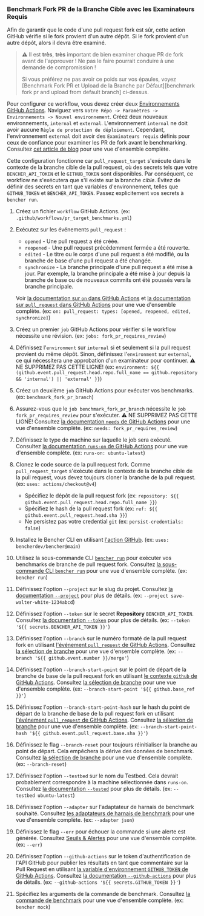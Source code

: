 
### Benchmark Fork PR de la Branche Cible avec les Examinateurs Requis

Afin de garantir que le code d'une pull request fork est sûr,
cette action GitHub vérifie si le fork provient d'un autre dépôt.
Si le fork provient d'un autre dépôt, alors il devra être examiné.

> ⚠️ Il est **très**, **très** important de bien examiner chaque PR de fork avant de l'approuver !
> Ne pas le faire pourrait conduire à une demande de compromission !
>
> Si vous préférez ne pas avoir ce poids sur vos épaules, voyez [Benchmark Fork PR et Upload de la Branche par Défaut][benchmark fork pr and upload from default branch] ci-dessus.

Pour configurer ce workflow, vous devez créer deux
[Environnements GitHub Actions][github actions environments].
Naviguez vers `Votre Répo -> Paramètres -> Environnements -> Nouvel environnement`.
Créez deux nouveaux environnements, `internal` et `external`.
L'environnement `internal` ne doit avoir aucune `Règle de protection de déploiement`.
Cependant, l'environnement `external` doit avoir des `Examinateurs requis` définis pour ceux de confiance pour examiner les PR de fork avant le benchmarking.
Consultez [cet article de blog][iterative.ai blog] pour une vue d'ensemble complète.

Cette configuration fonctionne car `pull_request_target` s'exécute dans le contexte de la branche cible de la pull request,
où des secrets tels que votre `BENCHER_API_TOKEN` et le `GITHUB_TOKEN` sont disponibles.
Par conséquent, ce workflow ne s'exécutera que s'il existe sur la branche _cible_.
Évitez de définir des secrets en tant que variables d'environnement, telles que `GITHUB_TOKEN` et `BENCHER_API_TOKEN`.
Passez explicitement vos secrets à `bencher run`.

<PullRequestsForkReviewerCode />

1. Créez un fichier `workflow` GitHub Actions.
   (ex: `.github/workflows/pr_target_benchmarks.yml`)
2. Exécutez sur les événements `pull_request` :
    - `opened` - Une pull request a été créée.
    - `reopened` - Une pull request précédemment fermée a été rouverte.
    - `edited` - Le titre ou le corps d'une pull request a été modifié, ou la branche de base d'une pull request a été changée.
    - `synchronize` - La branche principale d'une pull request a été mise à jour.
      Par exemple, la branche principale a été mise à jour depuis la branche de base ou de nouveaux commits ont été poussés vers la branche principale.

   Voir [la documentation sur `on` dans GitHub Actions][github actions on]
   et [la documentation sur `pull_request` dans GitHub Actions][github action pull_request] pour une vue d'ensemble complète.
   (ex: `on: pull_request: types: [opened, reopened, edited, synchronize]`)
3. Créez un premier `job` GitHub Actions pour vérifier si le workflow nécessite une révision.
   (ex: `jobs: fork_pr_requires_review`)
4. Définissez l'`environment` sur `internal` si et seulement si la pull request provient du même dépôt.
   Sinon, définissez l'`environment` sur `external`, ce qui nécessitera une approbation d'un examinateur pour continuer.
   ⚠️ NE SUPPRIMEZ PAS CETTE LIGNE!
   (ex: `environment: ${{ (github.event.pull_request.head.repo.full_name == github.repository && 'internal') || 'external' }}`)
5. Créez un deuxième `job` GitHub Actions pour exécuter vos benchmarks.
   (ex: `benchmark_fork_pr_branch`)
6. Assurez-vous que le `job benchmark_fork_pr_branch` nécessite le `job fork_pr_requires_review` pour s'exécuter.
   ⚠️ NE SUPPRIMEZ PAS CETTE LIGNE!
   Consultez [la documentation `needs` de GitHub Actions][github actions needs]
   pour une vue d'ensemble complète.
   (ex: `needs: fork_pr_requires_review`)
7. Définissez le type de machine sur laquelle le job sera exécuté.
   Consultez [la documentation `runs-on` de GitHub Actions][github actions runs-on]
   pour une vue d'ensemble complète.
   (ex: `runs-on: ubuntu-latest`)
8. Clonez le code source de la pull request fork.
   Comme `pull_request_target` s'exécute dans le contexte de la branche cible de la pull request,
   vous devez toujours cloner la branche de la pull request.
   (ex: `uses: actions/checkout@v4`)
    - Spécifiez le dépôt de la pull request fork (ex: `repository: ${{ github.event.pull_request.head.repo.full_name }}`)
    - Spécifiez le hash de la pull request fork (ex: `ref: ${{ github.event.pull_request.head.sha }}`)
    - Ne persistez pas votre credential `git` (ex: `persist-credentials: false`)
9. Installez le Bencher CLI en utilisant [l'action GitHub][bencher cli github action].
   (ex: `uses: bencherdev/bencher@main`)
10. Utilisez la sous-commande CLI <code><a href="/fr/docs/explanation/bencher-run/">bencher run</a></code>
    pour exécuter vos benchmarks de branche de pull request fork.
    Consultez [la sous-commande CLI `bencher run`][bencher run] pour une vue d'ensemble complète.
    (ex: `bencher run`)
11. Définissez l'option `--project` sur le slug du projet.
    Consultez [la documentation `--project`][project option] pour plus de détails.
    (ex: `--project save-walter-white-1234abcd`)
12. Définissez l'option `--token` sur le secret **Repository** `BENCHER_API_TOKEN`.
    Consultez [la documentation `--token`][token option] pour plus de détails.
    (ex: `--token '${{ secrets.BENCHER_API_TOKEN }}'`)
13. Définissez l'option `--branch` sur le numéro formaté de la pull request fork en utilisant
    [l'événement `pull_request` de GitHub Actions][github action pull_request].
    Consultez [la sélection de branche][branch selection branch] pour une vue d'ensemble complète.
    (ex: `--branch '${{ github.event.number }}/merge'`)
14. Définissez l'option `--branch-start-point` sur le point de départ de la branche de base de la pull request fork en utilisant
    [le contexte `github` de GitHub Actions][github actions context].
    Consultez [la sélection de branche][branch selection start point] pour une vue d'ensemble complète.
    (ex: `--branch-start-point '${{ github.base_ref }}'`)
15. Définissez l'option `--branch-start-point-hash` sur le hash du point de départ de la branche de base de la pull request fork en utilisant
    [l'événement `pull_request` de GitHub Actions][github action pull_request].
    Consultez [la sélection de branche][branch selection start point hash] pour une vue d'ensemble complète.
    (ex: `--branch-start-point-hash '${{ github.event.pull_request.base.sha }}'`)
16. Définissez le flag `--branch-reset` pour toujours réinitialiser la branche au point de départ.
    Cela empêchera la dérive des données de benchmark.
    Consultez [la sélection de branche][branch selection branch reset] pour une vue d'ensemble complète.
    (ex: `--branch-reset`)
17. Définissez l'option `--testbed` sur le nom du Testbed.
    Cela devrait probablement correspondre à la machine sélectionnée dans `runs-on`.
    Consultez [la documentation `--tested`][testbed option] pour plus de détails.
    (ex: `--testbed ubuntu-latest`)
18. Définissez l'option `--adapter` sur l'adaptateur de harnais de benchmark souhaité.
    Consultez [les adaptateurs de harnais de benchmark][adapters] pour une vue d'ensemble complète.
    (ex: `--adapter json`)
19. Définissez le flag `--err` pour échouer la commande si une alerte est générée.
    Consultez [Seuils & Alertes][alerts] pour une vue d'ensemble complète.
    (ex: `--err`)
20. Définissez l'option `--github-actions` sur le token d'authentification de l'API GitHub pour publier les résultats en tant que commentaire sur la Pull Request en utilisant
    [la variable d'environnement `GITHUB_TOKEN` de GitHub Actions][github token].
    Consultez [la documentation `--github-actions`][github actions option] pour plus de détails.
    (ex: `--github-actions '${{ secrets.GITHUB_TOKEN }}'`)
21. Spécifiez les arguments de la commande de benchmark.
    Consultez [la commande de benchmark][command argument] pour une vue d'ensemble complète.
    (ex: `bencher mock`)

[github actions on]: https://docs.github.com/en/actions/using-workflows/workflow-syntax-for-github-actions#on
[github action pull_request]: https://docs.github.com/en/webhooks/webhook-events-and-payloads#pull_request
[github actions runs-on]: https://docs.github.com/en/actions/using-workflows/workflow-syntax-for-github-actions#jobsjob_idruns-on
[bencher cli github action]: https://github.com/marketplace/actions/bencher-cli
[github token]: https://docs.github.com/en/actions/security-guides/automatic-token-authentication
[github actions environments]: https://docs.github.com/en/actions/deployment/targeting-different-environments/using-environments-for-deployment#using-an-environment
[iterative.ai blog]: https://iterative.ai/blog/testing-external-contributions-using-github-actions-secrets
[github actions needs]: https://docs.github.com/en/actions/using-workflows/workflow-syntax-for-github-actions#jobsjob_idneeds
[github actions context]: https://docs.github.com/en/actions/learn-github-actions/contexts#github-context

[bencher run]: /fr/docs/explanation/bencher-run/
[project option]: /fr/docs/explanation/bencher-run/#--project-project
[token option]: /fr/docs/explanation/bencher-run/#--token-token
[branch selection branch]: /fr/docs/explanation/branch-selection/#--branch-branch
[branch selection start point]: /fr/docs/explanation/branch-selection/#--branch-start-point-branch
[branch selection start point hash]: /fr/docs/explanation/branch-selection/#--branch-start-point-hash-hash
[branch selection branch reset]: /fr/docs/explanation/branch-selection/#--branch-reset
[testbed option]: /fr/docs/explanation/bencher-run/#--testbed-testbed
[adapters]: /fr/docs/explanation/adapters/
[alerts]: /fr/docs/explanation/thresholds/#alerts
[github actions option]: /fr/docs/explanation/bencher-run/#--github-actions-github_token
[command argument]: /fr/docs/explanation/bencher-run/#benchmark-command